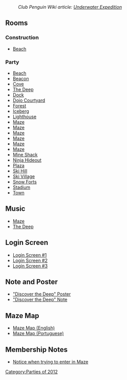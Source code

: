 :''Club Penguin Wiki article: [[clubpenguinwiki:Underwater Expedition|Underwater Expedition]]''

==Rooms==
===Construction===
*[[Media:UnderwaterExpeditionConstBeach.swf|Beach]]

===Party===
*[[Media:UnderwaterExpeditionBeach.swf|Beach]]
*[[Media:UnderwaterExpeditionBeacon.swf|Beacon]]
*[[Media:UnderwaterExpeditionCove.swf|Cove]]
*[[Media:UnderwaterExpeditionParty7.swf|The Deep]]
*[[Media:UnderwaterExpeditionDock.swf|Dock]]
*[[Media:UnderwaterExpeditionDojoExt.swf|Dojo Courtyard]]
*[[Media:UnderwaterExpeditionForest.swf|Forest]]
*[[Media:UnderwaterExpeditionBerg.swf|Iceberg]]
*[[Media:UnderwaterExpeditionLight.swf|Lighthouse]]
*[[Media:UnderwaterExpeditionParty1.swf|Maze]]
*[[Media:UnderwaterExpeditionParty2.swf|Maze]]
*[[Media:UnderwaterExpeditionParty3.swf|Maze]]
*[[Media:UnderwaterExpeditionParty4.swf|Maze]]
*[[Media:UnderwaterExpeditionParty5.swf|Maze]]
*[[Media:UnderwaterExpeditionParty6.swf|Maze]]
*[[Media:UnderwaterExpeditionShack.swf|Mine Shack]]
*[[Media:UnderwaterExpeditionDojoHide.swf|Ninja Hideout]]
*[[Media:UnderwaterExpeditionPlaza.swf|Plaza]]
*[[Media:UnderwaterExpeditionMtn.swf|Ski Hill]]
*[[Media:UnderwaterExpeditionVillage.swf|Ski Village]]
*[[Media:UnderwaterExpeditionForts.swf|Snow Forts]]
*[[Media:UnderwaterExpeditionRink.swf|Stadium]]
*[[Media:RoomsTown-UnderwaterExpedition.swf|Town]]

==Music==
*[[Media:Music317.swf|Maze]]
*[[Media:Music316.swf|The Deep]]

==Login Screen==
*[[Media:UnderwaterExpeditionPreStartBillboards.swf|Login Screen #1]]
*[[Media:UnderwaterExpeditionMemberStartBillboards.swf|Login Screen #2]]
*[[Media:UnderwaterExpeditionStartBillboards.swf|Login Screen #3]]

==Note and Poster==
*[[Media:UnderwaterExpeditionPoster.swf|"Discover the Deep" Poster]]
*[[Media:UnderwaterExpeditionParty_map_note.swf|"Discover the Deep" Note]]

==Maze Map==
*[[Media:UnderwaterExpeditionMaze_map.swf|Maze Map (English)]]
*[[Media:Close upsPTMaze map-UnderwaterExpedition.swf|Maze Map (Portuguese)]]

==Membership Notes==
*[[Media:UnderwaterExpeditionMembership.swf|Notice when trying to enter in Maze]]
{{Parties}}

[[Category:Parties of 2012]]